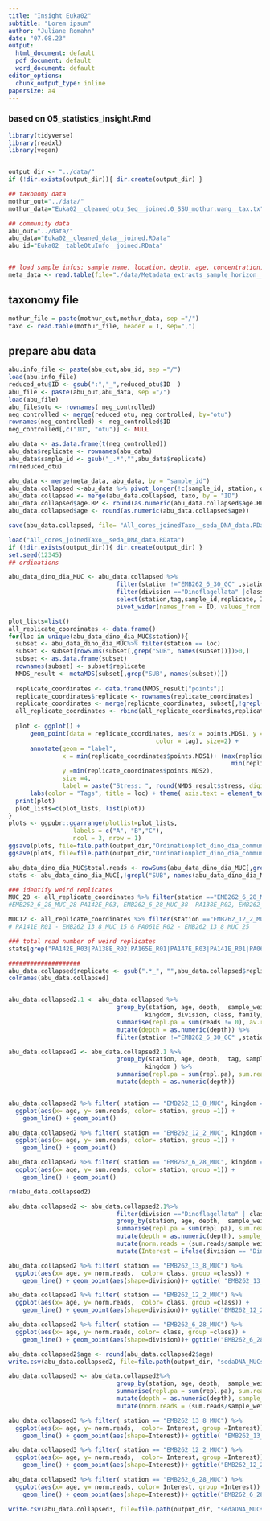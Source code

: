 ```yaml
---
title: "Insight Euka02"
subtitle: "Lorem ipsum"
author: "Juliane Romahn"
date: "07.08.23"
output:
  html_document: default
  pdf_document: default
  word_document: default
editor_options:
  chunk_output_type: inline
papersize: a4
---
```

### based on 05_statistics_insight.Rmd
```r
library(tidyverse)
library(readxl)
library(vegan)


output_dir <- "../data/"
if (!dir.exists(output_dir)){ dir.create(output_dir) }

```


```r
## taxonomy data
mothur_out="../data/"
mothur_data="Euka02__cleaned_otu_Seq__joined.0_SSU_mothur.wang__tax.tx"

## community data
abu_out="../data/"
abu_data="Euka02__cleaned_data__joined.RData"
abu_id="Euka02__tableOtuInfo__joined.RData"


## load sample infos: sample name, location, depth, age, concentration, weight
meta_data <- read.table(file="./data/Metadata_extracts_sample_horizon__2023-08-16_vers.csv", header = T)
```

## taxonomy file
```r
mothur_file = paste(mothur_out,mothur_data, sep ="/")
taxo <- read.table(mothur_file, header = T, sep=",")
```

## prepare abu data
```r
abu.info_file <- paste(abu_out,abu_id, sep ="/")
load(abu.info_file)
reduced_otu$ID <- gsub(":","_",reduced_otu$ID  )
abu_file <- paste(abu_out,abu_data, sep ="/")
load(abu_file)
abu_file$otu <- rownames( neg_controlled)
neg_controlled <- merge(reduced_otu, neg_controlled, by="otu")
rownames(neg_controlled) <- neg_controlled$ID
neg_controlled[,c("ID", "otu")] <- NULL

abu_data <- as.data.frame(t(neg_controlled))
abu_data$replicate <- rownames(abu_data)
abu_data$sample_id <- gsub("_.*","",abu_data$replicate)
rm(reduced_otu)
```

```r
abu_data <- merge(meta_data, abu_data, by = "sample_id")
abu_data.collapsed <-abu_data %>% pivot_longer(!c(sample_id, station, depth, tag, sample_weight,age, age.BP, replicate,AgeModel.Version), names_to = "ID", values_to = "reads")
abu_data.collapsed <- merge(abu_data.collapsed, taxo, by = "ID")
abu_data.collapsed$age.BP <- round(as.numeric(abu_data.collapsed$age.BP))
abu_data.collapsed$age <- round(as.numeric(abu_data.collapsed$age))

save(abu_data.collapsed, file= "All_cores_joinedTaxo__seda_DNA_data.RData")
```


```r
load("All_cores_joinedTaxo__seda_DNA_data.RData")
if (!dir.exists(output_dir)){ dir.create(output_dir) }
set.seed(12345)
## ordinations

abu_data_dino_dia_MUC <- abu_data.collapsed %>%
                              filter(station !="EMB262_6_30_GC" ,station != "EMB262_12_2_GC", station != "EMB262_12_3_GC")%>%
                              filter(division =="Dinoflagellata" |class == "Bacillariophyta") %>% # 
                              select(station,tag,sample_id,replicate, ID, reads) %>% unique%>%
                              pivot_wider(names_from = ID, values_from = reads )

plot_lists=list()
all_replicate_coordinates <- data.frame()
for(loc in unique(abu_data_dino_dia_MUC$station)){
  subset <- abu_data_dino_dia_MUC%>% filter(station == loc)
  subset <- subset[rowSums(subset[,grep("SUB", names(subset))])>0,]
  subset <- as.data.frame(subset)
  rownames(subset) <- subset$replicate
  NMDS_result <- metaMDS(subset[,grep("SUB", names(subset))])
  
  replicate_coordinates <- data.frame(NMDS_result["points"])
  replicate_coordinates$replicate <- rownames(replicate_coordinates)
  replicate_coordinates <- merge(replicate_coordinates, subset[,!grepl("SUB", names(subset))], by ="replicate", all.x = TRUE)
  all_replicate_coordinates <- rbind(all_replicate_coordinates,replicate_coordinates )
  
  plot <- ggplot() +
      geom_point(data = replicate_coordinates, aes(x = points.MDS1, y = points.MDS2, 
                                         color = tag), size=2) + 
      annotate(geom = "label", 
               x = min(replicate_coordinates$points.MDS1)+ (max(replicate_coordinates$points.MDS1) -
                                                              min(replicate_coordinates$points.MDS1))/3, 
               y =min(replicate_coordinates$points.MDS2), 
               size =4,
               label = paste("Stress: ", round(NMDS_result$stress, digits = 3)))+ #+
      labs(color = "Tags", title = loc) + theme( axis.text = element_text(size = 12)) + theme_light()+ theme(legend.position = "none")
  print(plot)
  plot_lists=c(plot_lists, list(plot))
}
plots <- ggpubr::ggarrange(plotlist=plot_lists,
                  labels = c("A", "B","C"),
                  ncol = 3, nrow = 1)
ggsave(plots, file=file.path(output_dir,"Ordinationplot_dino_dia_communities_MUC.png"), width=14, height=6)
ggsave(plots, file=file.path(output_dir,"Ordinationplot_dino_dia_communities_MUC.pdf"), width=14, height=6)

abu_data_dino_dia_MUC$total.reads <- rowSums(abu_data_dino_dia_MUC[,grep("SUB", names(abu_data_dino_dia_MUC))])
stats <- abu_data_dino_dia_MUC[,!grepl("SUB", names(abu_data_dino_dia_MUC))]

### identify weird replicates
MUC_28 <- all_replicate_coordinates %>% filter(station =="EMB262_6_28_MUC") 
#EMB262_6_28_MUC_28 PA142E_R03, EMB262_6_28_MUC_38  PA138E_R02, EMB262_6_28_MUC_41 PA165E_R01

MUC12 <- all_replicate_coordinates %>% filter(station =="EMB262_12_2_MUC") #EMB262_12_2_MUC_35 PA147E_R03
# PA141E_R01 - EMB262_13_8_MUC_15 & PA061E_R02 - EMB262_13_8_MUC_25

### total read number of weird replicates
stats[grep("PA142E_R03|PA138E_R02|PA165E_R01|PA147E_R03|PA141E_R01|PA061E_R02", stats$replicate),]

```

```r

####################
abu_data.collapsed$replicate <- gsub(".*_", "",abu_data.collapsed$replicate)
colnames(abu_data.collapsed)


abu_data.collapsed2.1 <- abu_data.collapsed %>%
                              group_by(station, age, depth,  sample_weight, tag, sample_id, 
                                      kingdom, division, class, family,genus, species, ID ) %>%
                              summarise(repl.pa = sum(reads != 0), av.reads = mean(reads)) %>%
                              mutate(depth = as.numeric(depth)) %>%
                              filter(station !="EMB262_6_30_GC" ,station != "EMB262_12_2_GC", station != "EMB262_12_3_GC")

abu_data.collapsed2 <- abu_data.collapsed2.1 %>%
                              group_by(station, age, depth,  tag, sample_id, 
                                      kingdom ) %>%
                              summarise(repl.pa = sum(repl.pa), sum.reads = sum(av.reads)) %>%
                              mutate(depth = as.numeric(depth))


abu_data.collapsed2 %>% filter( station == "EMB262_13_8_MUC", kingdom =="Eukaryota") %>%
  ggplot(aes(x= age, y= sum.reads, color= station, group =1)) +
    geom_line() + geom_point()

abu_data.collapsed2 %>% filter( station == "EMB262_12_2_MUC", kingdom =="Eukaryota") %>%
  ggplot(aes(x= age, y= sum.reads, color= station, group =1)) +
    geom_line() + geom_point()

abu_data.collapsed2 %>% filter( station == "EMB262_6_28_MUC", kingdom =="Eukaryota") %>%
  ggplot(aes(x= age, y= sum.reads, color= station, group =1)) +
    geom_line() + geom_point()

rm(abu_data.collapsed2)
```
```r
abu_data.collapsed2 <- abu_data.collapsed2.1%>%
                              filter(division =="Dinoflagellata" | class == "Bacillariophyta")%>%
                              group_by(station, age, depth,  sample_weight, tag, sample_id, kingdom, division, class ) %>%
                              summarise(repl.pa = sum(repl.pa), sum.reads = sum(av.reads)) %>%
                              mutate(depth = as.numeric(depth), sample_weight= as.numeric(sample_weight)) %>%
                              mutate(norm.reads = (sum.reads/sample_weight)*500)%>%
                              mutate(Interest = ifelse(division == "Dinoflagellata", "Dinoflagellata", "Diatom"))

abu_data.collapsed2 %>% filter( station == "EMB262_13_8_MUC") %>%
  ggplot(aes(x= age, y= norm.reads,  color= class, group =class)) +
    geom_line() + geom_point(aes(shape=division))+ ggtitle( "EMB262_13_8_MUC")

abu_data.collapsed2 %>% filter( station == "EMB262_12_2_MUC") %>%
  ggplot(aes(x= age, y= norm.reads,  color= class, group =class)) +
    geom_line() + geom_point(aes(shape=division))+ ggtitle("EMB262_12_2_MUC")

abu_data.collapsed2 %>% filter( station == "EMB262_6_28_MUC") %>%
  ggplot(aes(x= age, y= norm.reads, color= class, group =class)) +
    geom_line() + geom_point(aes(shape=division))+ ggtitle("EMB262_6_28_MUC")

abu_data.collapsed2$age <- round(abu_data.collapsed2$age)
write.csv(abu_data.collapsed2, file=file.path(output_dir, "sedaDNA_MUCs_metabarcoding_Euka02__dino-dia.sep__JR.csv"), row.names = F)
```

```r
abu_data.collapsed3 <- abu_data.collapsed2%>%
                              group_by(station, age, depth,  sample_weight, tag, sample_id, kingdom, Interest) %>%
                              summarise(repl.pa = sum(repl.pa), sum.reads = sum(sum.reads)) %>%
                              mutate(depth = as.numeric(depth), sample_weight= as.numeric(sample_weight))%>%
                              mutate(norm.reads = (sum.reads/sample_weight)*500)

abu_data.collapsed3 %>% filter( station == "EMB262_13_8_MUC") %>%
  ggplot(aes(x= age, y= norm.reads,  color= Interest, group =Interest)) +
    geom_line() + geom_point(aes(shape=Interest))+ ggtitle( "EMB262_13_8_MUC")

abu_data.collapsed3 %>% filter( station == "EMB262_12_2_MUC") %>%
  ggplot(aes(x= age, y= norm.reads,  color= Interest, group =Interest)) +
    geom_line() + geom_point(aes(shape=Interest))+ ggtitle("EMB262_12_2_MUC")

abu_data.collapsed3 %>% filter( station == "EMB262_6_28_MUC") %>%
  ggplot(aes(x= age, y= norm.reads, color= Interest, group =Interest)) +
    geom_line() + geom_point(aes(shape=Interest))+ ggtitle("EMB262_6_28_MUC")

write.csv(abu_data.collapsed3, file=file.path(output_dir, "sedaDNA_MUCs_metabarcoding_Euka02__dino-dia__JR.csv"), row.names = F)
```

